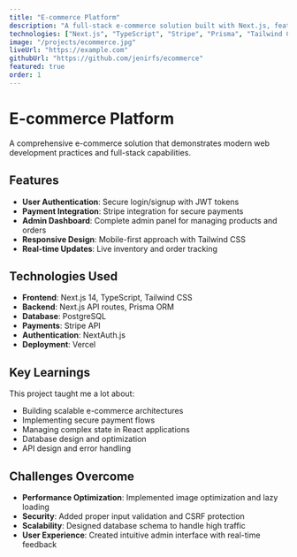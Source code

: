 ```yaml
---
title: "E-commerce Platform"
description: "A full-stack e-commerce solution built with Next.js, featuring user authentication, payment integration, and admin dashboard."
technologies: ["Next.js", "TypeScript", "Stripe", "Prisma", "Tailwind CSS"]
image: "/projects/ecommerce.jpg"
liveUrl: "https://example.com"
githubUrl: "https://github.com/jenirfs/ecommerce"
featured: true
order: 1
---
```


# E-commerce Platform

A comprehensive e-commerce solution that demonstrates modern web development practices and full-stack capabilities.

## Features

- **User Authentication**: Secure login/signup with JWT tokens
- **Payment Integration**: Stripe integration for secure payments
- **Admin Dashboard**: Complete admin panel for managing products and orders
- **Responsive Design**: Mobile-first approach with Tailwind CSS
- **Real-time Updates**: Live inventory and order tracking

## Technologies Used

- **Frontend**: Next.js 14, TypeScript, Tailwind CSS
- **Backend**: Next.js API routes, Prisma ORM
- **Database**: PostgreSQL
- **Payments**: Stripe API
- **Authentication**: NextAuth.js
- **Deployment**: Vercel

## Key Learnings

This project taught me a lot about:
- Building scalable e-commerce architectures
- Implementing secure payment flows
- Managing complex state in React applications
- Database design and optimization
- API design and error handling

## Challenges Overcome

- **Performance Optimization**: Implemented image optimization and lazy loading
- **Security**: Added proper input validation and CSRF protection
- **Scalability**: Designed database schema to handle high traffic
- **User Experience**: Created intuitive admin interface with real-time feedback
